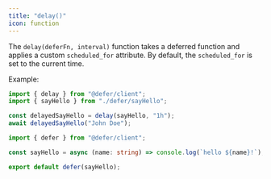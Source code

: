 ```yaml
---
title: "delay()"
icon: function
---
```


The `delay(deferFn, interval)` function takes a deferred function and applies a
custom `scheduled_for` attribute. By default, the `scheduled_for` is set to the
current time.

Example:

<CodeGroup>

```ts index.ts
import { delay } from "@defer/client";
import { sayHello } from "./defer/sayHello";

const delayedSayHello = delay(sayHello, "1h");
await delayedSayHello("John Doe");
```

```ts defer/sayHello.ts
import { defer } from "@defer/client";

const sayHello = async (name: string) => console.log(`hello ${name}!`);

export default defer(sayHello);
```

</CodeGroup>
